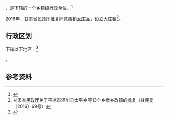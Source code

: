{{中国乡级行政区|62/08/25/207/000}}

'''{{PAGENAMEBASE}}'''，是{{PRC admin/fullname|62/08/25/207/000|3}}下辖的一个[[乡镇|乡镇]]级行政单位。<ref>{{PRC admin/ref sgc|{{PRC admin/parent|62/08/25/207/000}}}}</ref>

2016年，甘肃省民政厅批复同意撤销[[大庄乡_(庄浪县)|大庄乡]]，设立大庄镇<ref>甘肃省民政厅关于平凉市泾川县太平乡等13个乡撤乡改镇的批复（甘民复〔2016〕69号）</ref>。

== 行政区划 ==

{{PAGENAMEBASE}}下辖以下地区：<ref>{{PRC admin/ref sgc|62/08/25/207/000}}</ref>

{{PRC admin/children|62/08/25/207/000}}。

== 参考资料 ==

{{reflist}}

{{行政区划小作品}}
{{PRC admin/navcat|62/08/25/207/000}}